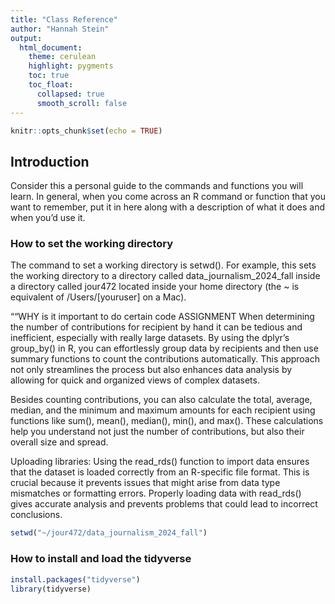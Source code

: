 ```yaml
---
title: "Class Reference"
author: "Hannah Stein"
output:
  html_document:
    theme: cerulean
    highlight: pygments
    toc: true
    toc_float:
      collapsed: true
      smooth_scroll: false
---
```


```r
knitr::opts_chunk$set(echo = TRUE)
```

## Introduction

Consider this a personal guide to the commands and functions you will learn. In general, when you come across an R command or function that you want to remember, put it in here along with a description of what it does and when you'd use it.

### How to set the working directory

The command to set a working directory is setwd(). For example, this sets the working directory to a directory called data_journalism_2024_fall inside a directory called jour472 located inside your home directory (the ~ is equivalent of /Users/[youruser] on a Mac).

""WHY is it important to do certain code ASSIGNMENT
When determining the number of contributions for recipient by hand it can be tedious and inefficient, especially with really large datasets. By using the dplyr's group_by() in R, you can effortlessly group data by recipients and then use summary functions to count the contributions automatically. This approach not only streamlines the process but also enhances data analysis by allowing for quick and organized views of complex datasets.

Besides counting contributions, you can also calculate the total, average, median, and the minimum and maximum amounts for each recipient using functions like sum(), mean(), median(), min(), and max(). These calculations help you understand not just the number of contributions, but also their overall size and spread.

Uploading libraries: Using the read_rds() function to import data ensures that the dataset is loaded correctly from an R-specific file format. This is crucial because it prevents issues that might arise from data type mismatches or formatting errors. Properly loading data with read_rds() gives accurate analysis and prevents problems that could lead to incorrect conclusions.

```r
setwd("~/jour472/data_journalism_2024_fall")
```

### How to install and load the tidyverse

```r
install.packages("tidyverse")
library(tidyverse)
```
